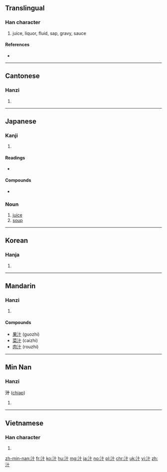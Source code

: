 ==Translingual==

===Han character===
{{Han char|rn=85|rad=水|as=02|sn=5|four=34100|canj=EJ|ids=⿰氵十}}

# juice, liquor, fluid, sap, gravy, sauce<!--Character needs an etymology to explain why it is written this way, and the meaning behind the form of the character (i.e. "water" radical on left, etc.)-->

====References====
* {{Han ref|kx=0604.030|dkj=17104|dj=0997.120|hdz=31548.010|uh=6C41|ud=27713|bh=A5C4|bd=42436}}

----

==Cantonese==

===Hanzi===
{{yue-hanzi|jyut=zap1|y=jap1}}

# {{defn|lang=yue|sort=水02}}

----

==Japanese==

===Kanji===
{{ja-kanji|grade=c|rs=水02}}

# {{defn|lang=ja|sort=水02}}

====Readings====
* {{ja-readings|goon=[[しゅう]] (shū)|kanon=[[しゅう]] (shū)|kanyoon=[[じゅう]] (jū)|kun=[[しる]] (shiru)}}

====Compounds====
* {{term|蕎麦汁||soba dipping sauce|tr=そばつゆ, soba tsuyu|sc=Jpan|lang=ja}}

===Noun===
{{ja-noun|しる}}

# [[juice]]
# [[soup]]

----

==Korean==

===Hanja===
{{ko-hanja|hangeul=[[집]], [[즙]]|eumhun=|rv=jip, jeup|mr=chip, chŭp|y=cip, cup}}

# {{defn|lang=ko|sort=水02}}

----

==Mandarin==

===Hanzi===
{{cmn-hanzi|pin=[[shī]] ([[shi1]]), [[xié]] ([[xie2]]), [[zhī]] ([[zhi1]])|wg=shih<sup>1</sup>, hsieh<sup>2</sup>, chih<sup>1</sup>}}<!--Can it please be added which pronunciation is used for which definition/situation for this character?-->

# {{defn|lang=cmn|sort=水02}}

====Compounds====
* [[果汁]] (guozhi)
* [[菜汁]] (caizhi)
* [[肉汁]] (rouzhi)

----

==Min Nan==

===Hanzi===
'''汁''' ([[chiap]])

# {{defn|lang=nan}}

----

==Vietnamese==

===Han character===
{{vi-hantu|[[trấp]], [[chấp]]|rs=水02}}

# {{defn|lang=vi|sort=水02}}

[[zh-min-nan:汁]]
[[fr:汁]]
[[ko:汁]]
[[hu:汁]]
[[mg:汁]]
[[ja:汁]]
[[no:汁]]
[[pl:汁]]
[[chr:汁]]
[[uk:汁]]
[[vi:汁]]
[[zh:汁]]